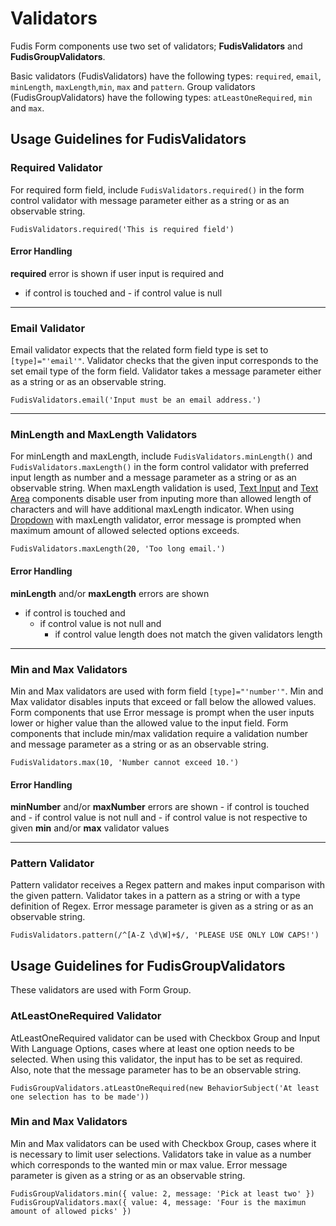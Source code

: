 
<Meta title="Utilities/Validators" />

# Validators

Fudis Form components use two set of validators; **FudisValidators** and **FudisGroupValidators**.

Basic validators (FudisValidators) have the following types: `required`, `email`, `minLength`, `maxLength`,`min`, `max` and `pattern`.
Group validators (FudisGroupValidators) have the following types: `atLeastOneRequired`, `min` and `max`.

## Usage Guidelines for FudisValidators


### Required Validator

For required form field, include `FudisValidators.required()` in the form control validator with message parameter either as a string or as an observable string.

```
FudisValidators.required('This is required field')
```
#### Error Handling

**required** error is shown if user input is required and
- if control is touched and
		- if control value is null

---

### Email Validator

Email validator expects that the related form field type is set to `[type]="'email'"`. Validator checks that the given input corresponds to the set email type of the form field. 
Validator takes a message parameter either as a string or as an observable string.

```
FudisValidators.email('Input must be an email address.')
```

---

### MinLength and MaxLength Validators

For minLength and maxLength, include `FudisValidators.minLength()` and `FudisValidators.maxLength()` in the form control validator with preferred input length as number and a message parameter as a string or as an observable string.
When maxLength validation is used, [Text Input](/docs/components-form-text-input--documentation) and [Text Area](/docs/components-form-text-area--documentation) components disable user from inputing more than allowed length of characters and will have additional maxLength indicator.
When using [Dropdown](/docs/components-form-dropdown--documentation) with maxLength validator, error message is prompted when maximum amount of allowed selected options exceeds.


```
FudisValidators.maxLength(20, 'Too long email.')
```
#### Error Handling

**minLength** and/or **maxLength** errors are shown
- if control is touched and
	- if control value is not null and
		- if control value length does not match the given validators length

---

### Min and Max Validators

Min and Max validators are used with form field `[type]="'number'"`. Min and Max validator disables inputs that exceed or fall below the allowed values.
Form components that use Error message is prompt when the user inputs lower or higher value than the allowed value to the input field. 
Form components that include min/max validation require a validation number and message parameter as a string or as an observable string.
```
FudisValidators.max(10, 'Number cannot exceed 10.')

```
#### Error Handling

**minNumber** and/or **maxNumber** errors are shown
	- if control is touched and
		- if control value is not null and
			- if control value is not respective to given **min** and/or **max** validator values

---

### Pattern Validator

Pattern validator receives a Regex pattern and makes input comparison with the given pattern. 
Validator takes in a pattern as a string or with a type definition of Regex. Error message parameter is given as a string or as an observable string.

```
FudisValidators.pattern(/^[A-Z \d\W]+$/, 'PLEASE USE ONLY LOW CAPS!')

```

## Usage Guidelines for FudisGroupValidators

These validators are used with Form Group.

### AtLeastOneRequired Validator

AtLeastOneRequired validator can be used with Checkbox Group and Input With Language Options, cases where at least one option needs to be selected.
When using this validator, the input has to be set as required. Also, note that the message parameter has to be an observable string.

```
FudisGroupValidators.atLeastOneRequired(new BehaviorSubject('At least one selection has to be made'))

```

### Min and Max Validators

Min and Max validators can be used with Checkbox Group, cases where it is necessary to limit user selections.
Validators take in value as a number which corresponds to the wanted min or max value. Error message parameter is given as a string or as an observable string.

```
FudisGroupValidators.min({ value: 2, message: 'Pick at least two' })
FudisGroupValidators.max({ value: 4, message: 'Four is the maximun amount of allowed picks' })

```